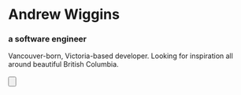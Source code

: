 
# Andrew Wiggins
### a software engineer

Vancouver-born, Victoria-based developer. Looking for inspiration all around
beautiful British Columbia.
<Availability text='for co-op'/>
<br/>
<br/>
<Button link='/about' text='Learn More' />

<!-- <Socials className='desktop-only' />  -->

<!-- <button className='home-resume-btn'><i className='fas fa-download'></i>resume</button> -->